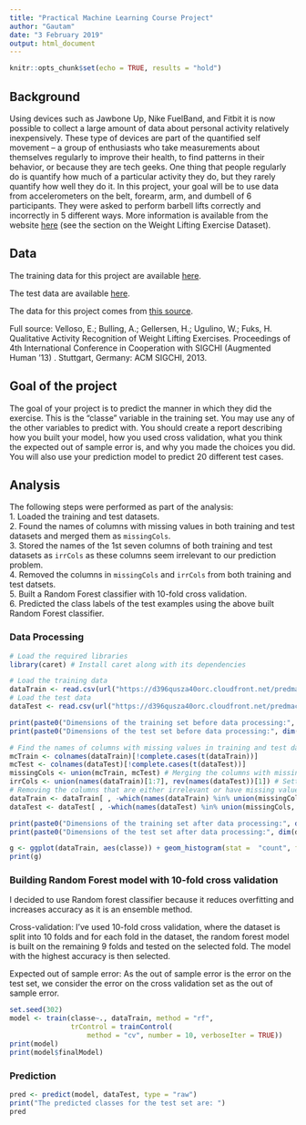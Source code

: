 ```yaml
---
title: "Practical Machine Learning Course Project"
author: "Gautam"
date: "3 February 2019"
output: html_document
---
```


```r
knitr::opts_chunk$set(echo = TRUE, results = "hold")
```

## Background

Using devices such as Jawbone Up, Nike FuelBand, and Fitbit it is now possible to collect a large amount of data about personal activity relatively inexpensively. These type of devices are part of the quantified self movement – a group of enthusiasts who take measurements about themselves regularly to improve their health, to find patterns in their behavior, or because they are tech geeks. One thing that people regularly do is quantify how much of a particular activity they do, but they rarely quantify how well they do it. In this project, your goal will be to use data from accelerometers on the belt, forearm, arm, and dumbell of 6 participants. They were asked to perform barbell lifts correctly and incorrectly in 5 different ways. More information is available from the website [here](http://web.archive.org/web/20161224072740/http:/groupware.les.inf.puc-rio.br/har) (see the section on the Weight Lifting Exercise Dataset).

## Data

The training data for this project are available [here](https://d396qusza40orc.cloudfront.net/predmachlearn/pml-training.csv).

The test data are available [here](https://d396qusza40orc.cloudfront.net/predmachlearn/pml-testing.csv).

The data for this project comes from [this source](http://web.archive.org/web/20161224072740/http:/groupware.les.inf.puc-rio.br/har).  

Full source: Velloso, E.; Bulling, A.; Gellersen, H.; Ugulino, W.; Fuks, H. Qualitative Activity Recognition of Weight Lifting Exercises. Proceedings of 4th International Conference in Cooperation with SIGCHI (Augmented Human '13) . Stuttgart, Germany: ACM SIGCHI, 2013.

## Goal of the project

The goal of your project is to predict the manner in which they did the exercise. This is the "classe" variable in the training set. You may use any of the other variables to predict with. You should create a report describing how you built your model, how you used cross validation, what you think the expected out of sample error is, and why you made the choices you did. You will also use your prediction model to predict 20 different test cases.

## Analysis

The following steps were performed as part of the analysis:  
1. Loaded the training and test datasets.  
2. Found the names of columns with missing values in both training and test datasets and merged them as `missingCols`.  
3. Stored the names of the 1st seven columns of both training and test datasets as `irrCols` as these columns seem irrelevant to our prediction problem.  
4. Removed the columns in `missingCols` and `irrCols` from both training and test datsets.  
5. Built a Random Forest classifier with 10-fold cross validation.  
6. Predicted the class labels of the test examples using the above built Random Forest classifier.

### Data Processing
```r
# Load the required libraries
library(caret) # Install caret along with its dependencies 

# Load the training data
dataTrain <- read.csv(url("https://d396qusza40orc.cloudfront.net/predmachlearn/pml-training.csv"), na.strings = c("NA","#DIV/0!",""))
# Load the test data
dataTest <- read.csv(url("https://d396qusza40orc.cloudfront.net/predmachlearn/pml-testing.csv"), na.strings = c("NA","#DIV/0!",""))

print(paste0("Dimensions of the training set before data processing:", dim(dataTrain)))
print(paste0("Dimensions of the test set before data processing:", dim(dataTest)))

# Find the names of columns with missing values in training and test datasets
mcTrain <- colnames(dataTrain)[!complete.cases(t(dataTrain))]
mcTest <- colnames(dataTest)[!complete.cases(t(dataTest))]
missingCols <- union(mcTrain, mcTest) # Merging the columns with missing values in both training & test datasets
irrCols <- union(names(dataTrain)[1:7], rev(names(dataTest))[1]) # Setting the 1st seven columns of both datasets as irrelevant as they do not contribute to the prediction problem
# Removing the columns that are either irrelevant or have missing values, from both datasets
dataTrain <- dataTrain[ , -which(names(dataTrain) %in% union(missingCols, irrCols))]
dataTest <- dataTest[ , -which(names(dataTest) %in% union(missingCols, irrCols))]

print(paste0("Dimensions of the training set after data processing:", dim(dataTrain)))
print(paste0("Dimensions of the test set after data processing:", dim(dataTest)))

g <- ggplot(dataTrain, aes(classe)) + geom_histogram(stat =  "count", fill = "blue", color = "black") + geom_text(stat="count", aes(label=..count..), vjust=-1) + ggtitle("Count of examples of each class type in the training set") + xlab("Class") + ylab("No. of examples in the training set")
print(g)
```

### Building Random Forest model with 10-fold cross validation

I decided to use Random forest classifier because it reduces overfitting and increases accuracy as it is an ensemble method. 

Cross-validation: I've used 10-fold cross validation, where the dataset is split into 10 folds and for each fold in the dataset, the random forest model is built on the remaining 9 folds and tested on the selected fold. The model with the highest accuracy is then selected.

Expected out of sample error: As the out of sample error is the error on the test set, we consider the error on the cross validation set as the out of sample error. 
```r
set.seed(302)
model <- train(classe~., dataTrain, method = "rf", 
               trControl = trainControl(
                   method = "cv", number = 10, verboseIter = TRUE))
print(model)
print(model$finalModel)
```

### Prediction
```r
pred <- predict(model, dataTest, type = "raw")
print("The predicted classes for the test set are: ")
pred
```
